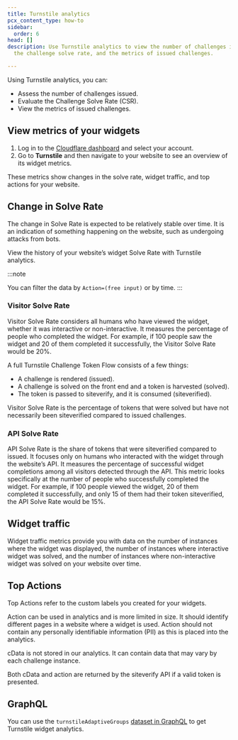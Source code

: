 ```yaml
---
title: Turnstile analytics
pcx_content_type: how-to
sidebar:
  order: 6
head: []
description: Use Turnstile analytics to view the number of challenges issued,
  the challenge solve rate, and the metrics of issued challenges.

---
```


Using Turnstile analytics, you can:

- Assess the number of challenges issued.
- Evaluate the Challenge Solve Rate (CSR).
- View the metrics of issued challenges.

## View metrics of your widgets

1. Log in to the [Cloudflare dashboard](https://dash.cloudflare.com/) and select your account.
2. Go to **Turnstile** and then navigate to your website to see an overview of its widget metrics.

These metrics show changes in the solve rate, widget traffic, and top actions for your website.

## Change in Solve Rate

The change in Solve Rate is expected to be relatively stable over time. It is an indication of something happening on the website, such as undergoing attacks from bots.

View the history of your website’s widget Solve Rate with Turnstile analytics.

:::note

You can filter the data by `Action=(free input)` or by time. 
:::

### Visitor Solve Rate

Visitor Solve Rate considers all humans who have viewed the widget, whether it was interactive or non-interactive. It measures the percentage of people who completed the widget. For example, if 100 people saw the widget and 20 of them completed it successfully, the Visitor Solve Rate would be 20%.

A full Turnstile Challenge Token Flow consists of a few things:

- A challenge is rendered (issued).
- A challenge is solved on the front end and a token is harvested (solved).
- The token is passed to siteverify, and it is consumed (siteverified).

Visitor Solve Rate is the percentage of tokens that were solved but have not necessarily been siteverified compared to issued challenges.

### API Solve Rate

API Solve Rate is the share of tokens that were siteverified compared to issued. It focuses only on humans who interacted with the widget through the website’s API. It measures the percentage of successful widget completions among all visitors detected through the API. This metric looks specifically at the number of people who successfully completed the widget. For example, if 100 people viewed the widget, 20 of them completed it successfully, and only 15 of them had their token siteverified, the API Solve Rate would be 15%.

## Widget traffic

Widget traffic metrics provide you with data on the number of instances where the widget was displayed, the number of instances where interactive widget was solved, and the number of instances where non-interactive widget was solved on your website over time.

## Top Actions

Top Actions refer to the custom labels you created for your widgets.

Action can be used in analytics and is more limited in size. It should identify different pages in a website where a widget is used. Action should not contain any personally identifiable information (PII) as this is placed into the analytics.

cData is not stored in our analytics. It can contain data that may vary by each challenge instance.

Both cData and action are returned by the siteverify API if a valid token is presented.

## GraphQL

You can use the `turnstileAdaptiveGroups` [dataset in GraphQL](/analytics/graphql-api/features/data-sets/) to get Turnstile widget analytics.
